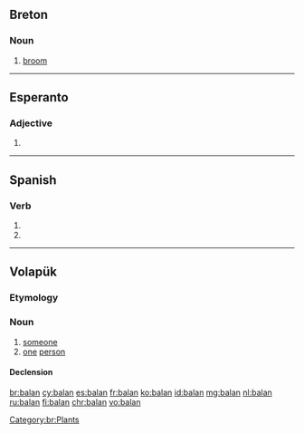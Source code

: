 ==Breton==

===Noun===
{{br-noun|is=c|s=balanenn}}

# [[broom]] {{qualifier|genus {{term|Genista}}}}

[[Category:br:Plants]]

----

==Esperanto==

===Adjective===
{{eo-head}}

# {{eo-form of|bal|an}}

----

==Spanish==

===Verb===
{{es-verb-form|balar}}

# {{es-verb form of|ending=ar|mood=indicative|tense=present|pers=2|formal=yes|number=plural|balar}}
# {{es-verb form of|ending=ar|mood=indicative|tense=present|pers=3|number=plural|balar}}

----

==Volapük==

===Etymology===
{{suffix|bal|an|lang=vo}}

===Noun===
{{vo-noun}}

# [[someone]]
# [[one]] [[person]]

====Declension====
{{vo-decl-noun}}

[[br:balan]]
[[cy:balan]]
[[es:balan]]
[[fr:balan]]
[[ko:balan]]
[[id:balan]]
[[mg:balan]]
[[nl:balan]]
[[ru:balan]]
[[fi:balan]]
[[chr:balan]]
[[vo:balan]]